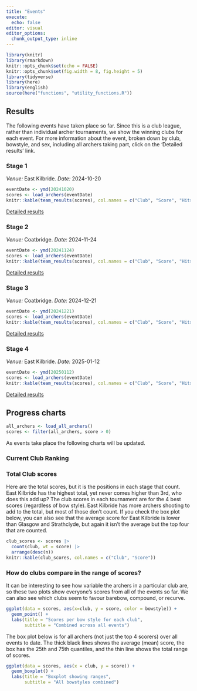 ```yaml
---
title: "Events"
execute: 
  echo: false
editor: visual
editor_options: 
  chunk_output_type: inline
---
```


```r
library(knitr)
library(rmarkdown)
knitr::opts_chunk$set(echo = FALSE)
knitr::opts_chunk$set(fig.width = 8, fig.height = 5)
library(tidyverse)
library(here)
library(english)
source(here("functions", "utility_functions.R"))
```

## Results

The following events have taken place so far. Since this is a club league, rather than individual archer tournaments, we show the winning clubs for each event. For more information about the event, broken down by club, bowstyle, and sex, including all archers taking part, click on the 'Detailed results' link.

### Stage 1

*Venue:* East Kilbride. *Date:* 2024-10-20

```r
eventDate <- ymd(20241020)
scores <- load_archers(eventDate)
knitr::kable(team_results(scores), col.names = c("Club", "Score", "Hits", "Golds"))
```

[Detailed results](east_kilbride_oct.qmd)

### Stage 2

*Venue:* Coatbridge. *Date:* 2024-11-24

```r
eventDate <- ymd(20241124)
scores <- load_archers(eventDate)
knitr::kable(team_results(scores), col.names = c("Club", "Score", "Hits", "Golds"))
```

[Detailed results](coatbridge_nov.qmd)

### Stage 3

*Venue:* Coatbridge. *Date:* 2024-12-21

```r
eventDate <- ymd(20241221)
scores <- load_archers(eventDate)
knitr::kable(team_results(scores), col.names = c("Club", "Score", "Hits", "Golds"))
```

[Detailed results](coatbridge_dec.qmd)

### Stage 4

*Venue:* East Kilbride. *Date:* 2025-01-12

```r
eventDate <- ymd(20250112)
scores <- load_archers(eventDate)
knitr::kable(team_results(scores), col.names = c("Club", "Score", "Hits", "Golds"))
```

[Detailed results](east_kilbride_jan.qmd)

## Progress charts

```r
all_archers <- load_all_archers()
scores <- filter(all_archers, score > 0)
```

As events take place the following charts will be updated.

### Current Club Ranking

### Total Club scores

Here are the total scores, but it is the positions in each stage that count. East Kilbride has the highest total, yet never comes higher than 3rd, who does this add up? The club scores in each tournament are for the 4 best scores (regardless of bow style). East Kilbride has more archers shooting to add to the total, but most of those don't count. If you check the box plot below, you can also see that the average score for East Kilbride is lower than Glasgow and Strathclyde, but again it isn't the average but the top four that are counted.

```r
club_scores <- scores |> 
  count(club, wt = score) |>
  arrange(desc(n))
knitr::kable(club_scores, col.names = c("Club", "Score"))
```

### How do clubs compare in the range of scores?

It can be interesting to see how variable the archers in a particular club are, so these two plots show everyone's scores from all of the events so far. We can also see which clubs seem to favour barebow, compound, or recurve.

```r

ggplot(data = scores, aes(x=club, y = score, color = bowstyle)) +
  geom_point() +
  labs(title = "Scores per bow style for each club",
       subtitle = "Combined across all events")
```

The box plot below is for all archers (not just the top 4 scorers) over all events to date. The thick black lines shows the average (mean) score, the box has the 25th and 75th quantiles, and the thin line shows the total range of scores.

```r
ggplot(data = scores, aes(x = club, y = score)) +
  geom_boxplot() +
  labs(title = "Boxplot showing ranges",
       subtitle = "All bowstyles combined")
```
